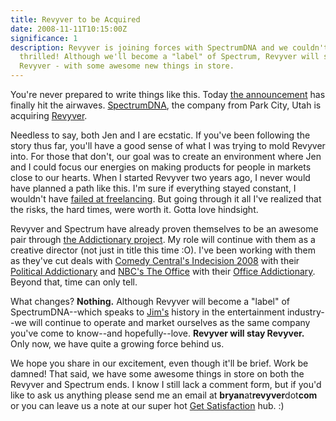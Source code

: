 ```yaml
---
title: Revyver to be Acquired
date: 2008-11-11T10:15:00Z
significance: 1
description: Revyver is joining forces with SpectrumDNA and we couldn't be more
  thrilled! Although we'll become a "label" of Spectrum, Revyver will stay
  Revyver - with some awesome new things in store.
---
```


You're never prepared to write things like this. Today [the announcement][1] has finally hit the airwaves. [SpectrumDNA][2], the company from Park City, Utah is acquiring [Revyver][3].

Needless to say, both Jen and I are ecstatic. If you've been following the story thus far, you'll have a good sense of what I was trying to mold Revyver into. For those that don't, our goal was to create an environment where Jen and I could focus our energies on making products for people in markets close to our hearts. When I started Revyver two years ago, I never would have planned a path like this. I'm sure if everything stayed constant, I wouldn't have [failed at freelancing][4]. But going through it all I've realized that the risks, the hard times, were worth it. Gotta love hindsight.

Revyver and Spectrum have already proven themselves to be an awesome pair through [the Addictionary project][5]. My role will continue with them as a creative director (not just in title this time :O). I've been working with them as they've cut deals with [Comedy Central's Indecision 2008][6] with their [Political Addictionary][7] and [NBC's The Office][8] with their [Office Addictionary][9]. Beyond that, time can only tell.

What changes? **Nothing.** Although Revyver will become a "label" of SpectrumDNA--which speaks to [Jim's][10] history in the entertainment industry--we will continue to operate and market ourselves as the same company you've come to know--and hopefully--love. **Revyver will stay Revyver.** Only now, we have quite a growing force behind us.

We hope you share in our excitement, even though it'll be brief. Work be damned! That said, we have some awesome things in store on both the Revyver and Spectrum ends. I know I still lack a comment form, but if you'd like to ask us anything please send me an email at **bryan**at**revyver**dot**com** or you can leave us a note at our super hot [Get Satisfaction][11] hub. :)

[1]: http://www.marketwatch.com/news/story/SpectrumDNA-Inc-Acquire-Digital-Design/story.aspx?guid=%7b6ED3F7D1-DBBD-45AD-8CC8-E8CCAE46C1C9%7d
[2]: http://spectrumdna.com/
[3]: http://revyver.com/
[4]: http://avalonstar.com/blog/2008/aug/20/i-failed-freelancing/
[5]: http://avalonstar.com/blog/2008/aug/17/addictionary/
[6]: http://www.indecision2008.com/
[7]: http://www.indecision2008.com/addictionary.jhtml
[8]: http://www.nbc.com/The_Office/
[9]: http://office-words.www.nbc.com/
[10]: http://www.linkedin.com/pub/0/114/104
[11]: http://getsatisfaction.com/revyver
